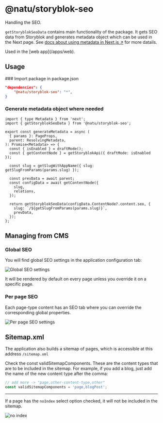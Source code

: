 
# @natu/storyblok-seo

Handling the SEO.

`getStoryblokSeoData` contains main functionality of the package. It gets SEO data from Storyblok and generates
metadata object which can be used in the Next page. See
[docs about using metadata in Next.js ↗](https://nextjs.org/docs/app/api-reference/functions/generate-metadata)
for more datails.

<Callout type="info" emoji="ℹ️">
  Used in the [web app](/apps/web).
</Callout>

## Usage

<Steps>
  ### Import package in package.json

```json
"dependencies": {
    "@natu/storyblok-seo": "*",
}
```

### Generate metadata object where needed

```tsx filename="apps/web/src/app/layout.tsx" /getStoryblokSeoData/
import { type Metadata } from 'next';
import { getStoryblokSeoData } from '@natu/storyblok-seo';

export const generateMetadata = async (
  { params }: PageProps,
  parent: ResolvingMetadata,
): Promise<Metadata> => {
  const { isEnabled } = draftMode();
  const { getContentNode } = getStoryblokApi({ draftMode: isEnabled });

  const slug = getSlugWithAppName({ slug: getSlugFromParams(params.slug) });

  const prevData = await parent;
  const configData = await getContentNode({
    slug,
    relations,
  });

  return getStoryblokSeoData(configData.ContentNode?.content.seo, {
    slug: `/${getSlugFromParams(params.slug)}`,
    prevData,
  });
};
```

</Steps>

## Managing from CMS

### Global SEO

You will find global SEO settings in the application configuration tab:

![Global SEO settings](https://a.storyblok.com/f/218794/4084x1472/c761c2d2a7/screenshot-2024-02-19-at-10-25-12-am.png)

It will be rendered by default on every page unless you override it on a specific page.

### Per page SEO

Each page-type content has an SEO tab where you can override the corresponding global properties.

![Per page SEO settings](https://a.storyblok.com/f/218794/1122x1206/04cf95bccb/screenshot-2024-02-19-at-10-29-15-am.png)

## Sitemap.xml

The application also builds a sitemap of pages, which is accessible at this address `/sitemap.xml`

Check the const validSitemapComponents. These are the content types that are to be included in the sitemap. For example, if you add a blog, just add the name of the new content type after the comma:

```ts
// add more -> "page,other-content-type,other"
const validSitemapComponents = 'page,blogPost';
```

---

If a page has the `noIndex` select option checked, it will not be included in the sitemap.

![no index](https://a.storyblok.com/f/218794/782x1554/57daf76f99/screenshot-2024-02-19-at-11-03-11-am.png)
